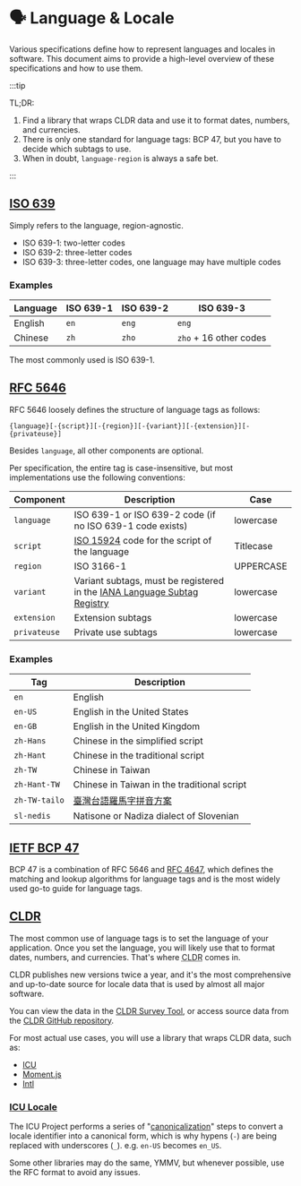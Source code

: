 # 🗣️ Language & Locale

Various specifications define how to represent languages and locales in software. This document aims to provide a high-level overview of these specifications and how to use them.

:::tip

TL;DR:

1. Find a library that wraps CLDR data and use it to format dates, numbers, and currencies.
2. There is only one standard for language tags: BCP 47, but you have to decide which subtags to use.
3. When in doubt, `language-region` is always a safe bet.

:::

## [ISO 639](https://en.wikipedia.org/wiki/ISO_639)

Simply refers to the language, region-agnostic.

- ISO 639-1: two-letter codes
- ISO 639-2: three-letter codes
- ISO 639-3: three-letter codes, one language may have multiple codes

### Examples

| Language | ISO 639-1 | ISO 639-2 | ISO 639-3              |
| -------- | --------- | --------- | ---------------------- |
| English  | `en`      | `eng`     | `eng`                  |
| Chinese  | `zh`      | `zho`     | `zho` + 16 other codes |

The most commonly used is ISO 639-1.

## [RFC 5646](https://datatracker.ietf.org/doc/html/rfc5646)

RFC 5646 loosely defines the structure of language tags as follows:

```
{language}[-{script}][-{region}][-{variant}][-{extension}][-{privateuse}]
```

Besides `language`, all other components are optional.

Per specification, the entire tag is case-insensitive, but most implementations use the following conventions:

| Component    | Description                                                                                                                                                    | Case      |
| ------------ | -------------------------------------------------------------------------------------------------------------------------------------------------------------- | --------- |
| `language`   | ISO 639-1 or ISO 639-2 code (if no ISO 639-1 code exists)                                                                                                      | lowercase |
| `script`     | [ISO 15924](https://en.wikipedia.org/wiki/ISO_15924) code for the script of the language                                                                       | Titlecase |
| `region`     | ISO 3166-1                                                                                                                                                     | UPPERCASE |
| `variant`    | Variant subtags, must be registered in the [IANA Language Subtag Registry](https://www.iana.org/assignments/language-subtag-registry/language-subtag-registry) | lowercase |
| `extension`  | Extension subtags                                                                                                                                              | lowercase |
| `privateuse` | Private use subtags                                                                                                                                            | lowercase |

### Examples

| Tag           | Description                                                                                                                                                  |
| ------------- | ------------------------------------------------------------------------------------------------------------------------------------------------------------ |
| `en`          | English                                                                                                                                                      |
| `en-US`       | English in the United States                                                                                                                                 |
| `en-GB`       | English in the United Kingdom                                                                                                                                |
| `zh-Hans`     | Chinese in the simplified script                                                                                                                             |
| `zh-Hant`     | Chinese in the traditional script                                                                                                                            |
| `zh-TW`       | Chinese in Taiwan                                                                                                                                            |
| `zh-Hant-TW`  | Chinese in Taiwan in the traditional script                                                                                                                  |
| `zh-TW-tailo` | [臺灣台語羅馬字拼音方案](https://zh.wikipedia.org/zh-tw/%E8%87%BA%E7%81%A3%E5%8F%B0%E8%AA%9E%E7%BE%85%E9%A6%AC%E5%AD%97%E6%8B%BC%E9%9F%B3%E6%96%B9%E6%A1%88) |
| `sl-nedis`    | Natisone or Nadiza dialect of Slovenian                                                                                                                      |

## [IETF BCP 47](https://www.rfc-editor.org/info/bcp47)

BCP 47 is a combination of RFC 5646 and [RFC 4647](https://datatracker.ietf.org/doc/html/rfc4647), which defines the matching and lookup algorithms for language tags and is the most widely used go-to guide for language tags.

## [CLDR](https://cldr.unicode.org/)

The most common use of language tags is to set the language of your application. Once you set the language, you will likely use that to format dates, numbers, and currencies. That's where <abbr title="Common Locale Data Repository">CLDR</abbr> comes in.

CLDR publishes new versions twice a year, and it's the most comprehensive and up-to-date source for locale data that is used by almost all major software.

You can view the data in the [CLDR Survey Tool](https://st.unicode.org/cldr-apps/v), or access source data from the [CLDR GitHub repository](https://github.com/unicode-org/cldr).

For most actual use cases, you will use a library that wraps CLDR data, such as:

- [ICU](https://icu.unicode.org/)
- [Moment.js](https://momentjs.com/)
- [Intl](https://developer.mozilla.org/en-US/docs/Web/JavaScript/Reference/Global_Objects/Intl)

### [ICU Locale](https://unicode-org.github.io/icu/userguide/locale/)

The ICU Project performs a series of "[canonicalization](https://unicode-org.github.io/icu/userguide/locale/#canonicalization)" steps to convert a locale identifier into a canonical form, which is why hypens (`-`) are being replaced with underscores (`_`). e.g. `en-US` becomes `en_US`.

Some other libraries may do the same, YMMV, but whenever possible, use the RFC format to avoid any issues.
